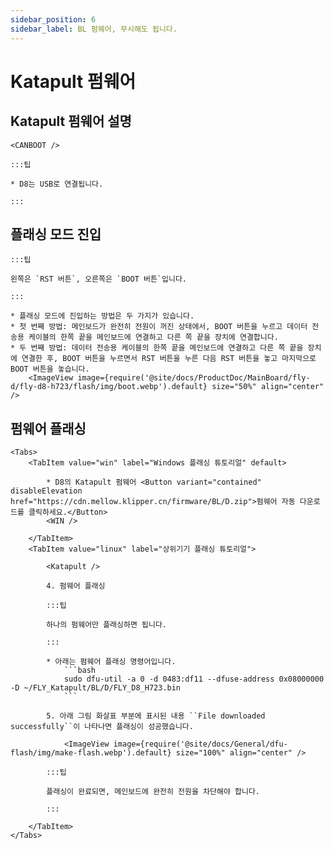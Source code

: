 ```yaml
---
sidebar_position: 6
sidebar_label: BL 펌웨어, 무시해도 됩니다.
---
```



# Katapult 펌웨어

## Katapult 펌웨어 설명

    <CANBOOT />

    :::팁

    * D8는 USB로 연결됩니다.

    :::

## 플래싱 모드 진입

    :::팁

    왼쪽은 `RST 버튼`, 오른쪽은 `BOOT 버튼`입니다.

    :::

    * 플래싱 모드에 진입하는 방법은 두 가지가 있습니다.
    * 첫 번째 방법: 메인보드가 완전히 전원이 꺼진 상태에서, BOOT 버튼을 누르고 데이터 전송용 케이블의 한쪽 끝을 메인보드에 연결하고 다른 쪽 끝을 장치에 연결합니다.
    * 두 번째 방법: 데이터 전송용 케이블의 한쪽 끝을 메인보드에 연결하고 다른 쪽 끝을 장치에 연결한 후, BOOT 버튼을 누르면서 RST 버튼을 누른 다음 RST 버튼을 놓고 마지막으로 BOOT 버튼을 놓습니다.
        <ImageView image={require('@site/docs/ProductDoc/MainBoard/fly-d/fly-d8-h723/flash/img/boot.webp').default} size="50%" align="center" />

## 펌웨어 플래싱

    <Tabs>
        <TabItem value="win" label="Windows 플래싱 튜토리얼" default>

            * D8의 Katapult 펌웨어 <Button variant="contained" disableElevation href="https://cdn.mellow.klipper.cn/firmware/BL/D.zip">펌웨어 자동 다운로드를 클릭하세요.</Button>
            <WIN />

        </TabItem>
        <TabItem value="linux" label="상위기기 플래싱 튜토리얼">

            <Katapult />

            4. 펌웨어 플래싱

            :::팁

            하나의 펌웨어만 플래싱하면 됩니다.

            :::

            * 아래는 펌웨어 플래싱 명령어입니다.
                ```bash
                sudo dfu-util -a 0 -d 0483:df11 --dfuse-address 0x08000000 -D ~/FLY_Katapult/BL/D/FLY_D8_H723.bin
                ```

            5. 아래 그림 화살표 부분에 표시된 내용 ``File downloaded successfully``이 나타나면 플래싱이 성공했습니다.

                <ImageView image={require('@site/docs/General/dfu-flash/img/make-flash.webp').default} size="100%" align="center" />

            :::팁

            플래싱이 완료되면, 메인보드에 완전히 전원을 차단해야 합니다.

            :::

        </TabItem>
    </Tabs>

